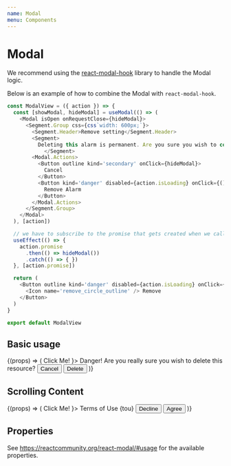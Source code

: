 ```yaml
---
name: Modal
menu: Components
---
```



# Modal

We recommend using the [react-modal-hook](https://github.com/mpontus/react-modal-hook) library to handle the Modal logic.

Below is an example of how to combine the Modal with `react-modal-hook`.

```javascript
const ModalView = ({ action }) => {
  const [showModal, hideModal] = useModal(() => (
    <Modal isOpen onRequestClose={hideModal}>
      <Segment.Group css={css`width: 600px;`}>
        <Segment.Header>Remove setting</Segment.Header>
        <Segment>
          Deleting this alarm is permanent. Are you sure you wish to continue?
            </Segment>
        <Modal.Actions>
          <Button outline kind='secondary' onClick={hideModal}>
            Cancel
          </Button>
          <Button kind='danger' disabled={action.isLoading} onClick={() => action.run()}>
            Remove Alarm
          </Button>
        </Modal.Actions>
      </Segment.Group>
    </Modal>
  ), [action])

  // we have to subscribe to the promise that gets created when we call `run`
  useEffect(() => {
    action.promise
      .then(() => hideModal())
      .catch(() => { })
  }, [action.promise])

  return (
    <Button outline kind='danger' disabled={action.isLoading} onClick={showModal}>
      <Icon name='remove_circle_outline' /> Remove
    </Button>
  )
}

export default ModalView
```

## Basic usage

<Playground>
  <Modal.Wrapper>
    {(props) => (
      <Modal {...props} trigger={
        <Button onClick={props.handleOpen}>Click Me!</Button>
      }>
        <Segment.Group>
          <Segment.Header>
            Danger!
          </Segment.Header>
          <Segment>
            Are you really sure you wish to delete this resource?
          </Segment>
          <Modal.Actions>
            <Button outline kind='secondary' onClick={props.handleClose}>
              Cancel
            </Button>
            <Button kind='danger' onClick={props.handleClose}>
              <Icon name='remove_circle_outline' />Delete
            </Button>
          </Modal.Actions>
        </Segment.Group>
      </Modal>
    )}
  </Modal.Wrapper>
</Playground>

## Scrolling Content

<Playground>
  <Modal.Wrapper>
    {(props) => (
      <Modal {...props} trigger={
        <Button onClick={props.handleOpen}>Click Me!</Button>
      }>
        <Segment.Group>
          <Segment.Header>
            Terms of Use
          </Segment.Header>
          <Segment>
            {tou}
          </Segment>
          <Modal.Actions>
            <Button outline kind='secondary' onClick={props.handleClose}>
              Decline
            </Button>
            <Button kind='success' onClick={props.handleClose}>
              Agree
            </Button>
          </Modal.Actions>
        </Segment.Group>
      </Modal>
    )}
  </Modal.Wrapper>
</Playground>

## Properties

See https://reactcommunity.org/react-modal/#usage for the available properties.
